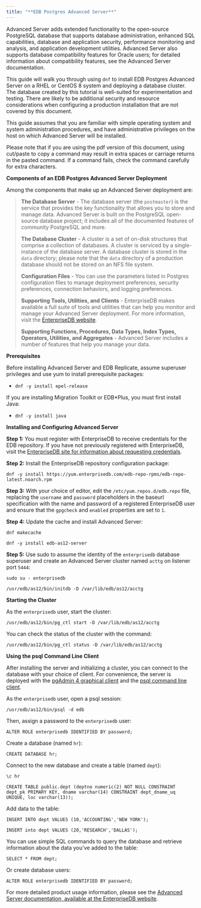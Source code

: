 ```yaml
---
title: "**EDB Postgres Advanced Server**"
---
```




Advanced Server adds extended functionality to the open-source PostgreSQL database that supports database administration, enhanced SQL capabilities, database and application security, performance monitoring and analysis, and application development utilities. Advanced Server also supports database compatibility features for Oracle users; for detailed information about compatibility features, see the Advanced Server documentation.

This guide will walk you through using `dnf` to install EDB Postgres Advanced Server on a RHEL or CentOS 8 system and deploying a database cluster. The database created by this tutorial is well-suited for experimentation and testing. There are likely to be additional security and resource considerations when configuring a production installation that are not covered by this document.

This guide assumes that you are familiar with simple operating system and system administration procedures, and have administrative privileges on the host on which Advanced Server will be installed.

Please note that if you are using the pdf version of this document, using cut/paste to copy a command may result in extra spaces or carriage returns in the pasted command. If a command fails, check the command carefully for extra characters.

**Components of an EDB Postgres Advanced Server Deployment**

Among the components that make up an Advanced Server deployment are:

> **The Database Server** - The database server (the `postmaster`) is the service that provides the key functionality that allows you to store and manage data. Advanced Server is built on the PostgreSQL open-source database project; it includes all of the documented features of community PostgreSQL and more.
> 
> **The Database Cluster** - A cluster is a set of on-disk structures that comprise a collection of databases. A cluster is serviced by a single-instance of the database server. A database cluster is stored in the `data` directory; please note that the `data` directory of a production database should not be stored on an NFS file system.
> 
> **Configuration Files** - You can use the parameters listed in Postgres configuration files to manage deployment preferences, security preferences, connection behaviors, and logging preferences.
> 
> **Supporting Tools, Utilities, and Clients** - EnterpriseDB makes available a full suite of tools and utilities that can help you monitor and manage your Advanced Server deployment. For more information, visit the [EnterpriseDB website](https://www.enterprisedb.com/).
> 
> **Supporting Functions, Procedures, Data Types, Index Types, Operators, Utilities, and Aggregates** - Advanced Server includes a number of features that help you manage your data.

**Prerequisites**

Before installing Advanced Server and EDB Replicate, assume superuser privileges and use yum to install prerequisite packages:

  - `dnf -y install epel-release`

If you are installing Migration Toolkit or EDB*Plus, you must first install Java:

  - `dnf -y install java`

**Installing and Configuring Advanced Server**

**Step 1:** You must register with EnterpriseDB to receive credentials for the EDB repository. If you have not previously registered with EnterpriseDB, visit the [EnterpriseDB site for information about requesting credentials](https://www.enterprisedb.com/repository-access).

**Step 2:** Install the EnterpriseDB repository configuration package:

``` text
dnf -y install https://yum.enterprisedb.com/edb-repo-rpms/edb-repo-latest.noarch.rpm
```

**Step 3:** With your choice of editor, edit the `/etc/yum.repos.d/edb.repo` file, replacing the `username` and `password` placeholders in the baseurl specification with the name and password of a registered EnterpriseDB user and ensure that the `gpgcheck` and `enabled` properties are set to `1`.

**Step 4:** Update the cache and install Advanced Server:

``` text
dnf makecache

dnf -y install edb-as12-server
```

**Step 5:** Use sudo to assume the identity of the `enterprisedb` database superuser and create an Advanced Server cluster named `acttg` on listener port `5444`:

``` text
sudo su - enterprisedb 

/usr/edb/as12/bin/initdb -D /var/lib/edb/as12/acctg
```

**Starting the Cluster**

As the `enterprisedb` user, start the cluster:

``` text
/usr/edb/as12/bin/pg_ctl start -D /var/lib/edb/as12/acctg
```

You can check the status of the cluster with the command:

``` text
/usr/edb/as12/bin/pg_ctl status -D /var/lib/edb/as12/acctg
```

**Using the psql Command Line Client**

After installing the server and initializing a cluster, you can connect to the database with your choice of client. For convenience, the server is deployed with the [pgAdmin 4 graphical client](https://www.pgadmin.org/docs/) and the [psql command line client](https://www.postgresql.org/docs/current/app-psql.html).

As the `enterprisedb` user, open a psql session:

``` text
/usr/edb/as12/bin/psql -d edb
```

Then, assign a password to the `enterprisedb` user:

``` text
ALTER ROLE enterprisedb IDENTIFIED BY password;
```

Create a database (named `hr`):

``` text
CREATE DATABASE hr;
```

Connect to the new database and create a table (named `dept`):

``` text
\c hr

CREATE TABLE public.dept (deptno numeric(2) NOT NULL CONSTRAINT dept_pk PRIMARY KEY, dname varchar(14) CONSTRAINT dept_dname_uq UNIQUE, loc varchar(13));
```

Add data to the table:

``` text
INSERT INTO dept VALUES (10,'ACCOUNTING','NEW YORK');

INSERT into dept VALUES (20,'RESEARCH','DALLAS');
```

You can use simple SQL commands to query the database and retrieve information about the data you've added to the table:

``` text
SELECT * FROM dept;
```

Or create database users:

``` text
ALTER ROLE enterprisedb IDENTIFIED BY password;
```

For more detailed product usage information, please see the [Advanced Server documentation, available at the EnterpriseDB website](https://www.enterprisedb.com/edb-docs/).

